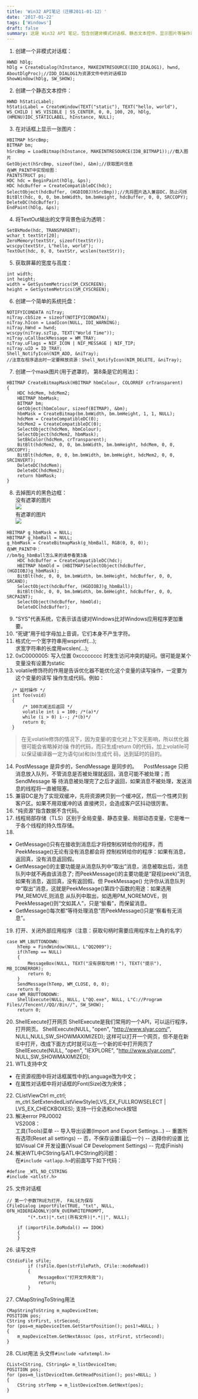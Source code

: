 ```yaml
---
title: 'Win32 API笔记（迁移2011-01-12）'
date: '2017-01-22'
tags: ['Windows']
draft: false
summary: 这是 Win32 API 笔记，包含创建非模式对话框、静态文本控件、显示图片等操作示例，还涉及系统托盘、获取屏幕尺寸等内容，以及诸多关于 Win32 API 的细节和用法。 
---
```


1. 创建一个非模式对话框：
```
HWND hDlg;
hDlg = CreateDialog(hInstance, MAKEINTRESOURCE(IDD_DIALOG1), hwnd, AboutDlgProc);//IDD_DIALOG1为资源文件中的对话框ID
ShowWindow(hDlg, SW_SHOW);
```
2. 创建一个静态文本控件：
```
HWND hStaticLabel;
hStaticLabel = CreateWindow(TEXT("static"), TEXT("hello, world"), WS_CHILD | WS_VISIBLE | SS_CENTER, 0, 0, 100, 20, hDlg, (HMENU)IDC_STATICLABEL, hInstance, NULL);
```
3. 在对话框上显示一张图片：
```
HBITMAP hSrcBmp;
BITMAP bm;
hSrcBmp = LoadBitmap(hInstance, MAKEINTRESOURCE(IDB_BITMAP1));//载入图片
GetObject(hSrcBmp, sizeof(bm), &bm);//获取图片信息
在WM_PAINT中实现绘图：
PAINTSTRUCT ps;
HDC hdc = BeginPaint(hDlg, &ps);
HDC hdcBuffer = CreateCompatibleDC(hdc);
SelectObject(hdcBuffer, (HGDIOBJ)hSrcBmp));//先将图片选入兼容DC，防止闪烁
BitBlt(hdc, 0, 0, bm.bmWidth, bm.bmHeight, hdcBuffer, 0, 0, SRCCOPY);
DeleteDC(hdcBuffer);
EndPaint(hDlg, &ps);
```
4. 将TextOut输出的文字背景色设为透明：
```
SetBkMode(hdc, TRANSPARENT);
wchar_t textStr[20];
ZeroMemory(textStr, sizeof(textStr));
wcscpy(textStr, L"hello, world");
TextOut(hdc, 0, 0, textStr, wcslen(textStr));
```
5. 获取屏幕的宽度与高度：
```
int width;
int height;
width = GetSystemMetrics(SM_CXSCREEN);
height = GetSystemMetrics(SM_CYSCREEN);
```
6. 创建一个简单的系统托盘：
```
NOTIFYICONDATA niTray;
niTray.cbSize = sizeof(NOTIFYICONDATA);
niTray.hIcon = LoadIcon(NULL, IDI_WARNING);
niTray.hWnd = hwnd;
wcscpy(niTray.szTip, TEXT("World Time"));
niTray.uCallbackMessage = WM_TRAY;
niTray.uFlags = NIF_ICON | NIF_MESSAGE | NIF_TIP;
niTray.uID = ID_TRAY;
Shell_NotifyIcon(NIM_ADD, &niTray);
//注意在程序退出时一定要释放资源：Shell_NotifyIcon(NIM_DELETE, &niTray);
```
7. 创建一个mask图片(用于遮罩的， 第8条是它的用法)：
```
HBITMAP CreateBitmapMask(HBITMAP hbmColour, COLORREF crTransparent)
{
	HDC hdcMem, hdcMem2;
	HBITMAP hbmMask;
	BITMAP bm;
	GetObject(hbmColour, sizeof(BITMAP), &bm);
	hbmMask = CreateBitmap(bm.bmWidth, bm.bmHeight, 1, 1, NULL);
	hdcMem = CreateCompatibleDC(0);
	hdcMem2 = CreateCompatibleDC(0);
	SelectObject(hdcMem, hbmColour);
	SelectObject(hdcMem2, hbmMask);
	SetBkColor(hdcMem, crTransparent);
	BitBlt(hdcMem2, 0, 0, bm.bmWidth, bm.bmHeight, hdcMem, 0, 0, SRCCOPY);
	BitBlt(hdcMem, 0, 0, bm.bmWidth, bm.bmHeight, hdcMem2, 0, 0, SRCINVERT);
	DeleteDC(hdcMem);
	DeleteDC(hdcMem2);
	return hbmMask;
}
```
8. 去掉图片的黑色边框：  
 没有遮罩的图片    
![](http://hi.csdn.net/attachment/201101/12/0_1294803082Akr2.gif)  
有遮罩的图片  
![](http://hi.csdn.net/attachment/201101/12/0_1294803116XlGv.gif)  
```
HBITMAP g_hbmMask = NULL;
HBITMAP g_hbmBall = NULL;
g_hbmMask = CreateBitmapMask(g_hbmBall, RGB(0, 0, 0));
在WM_PAINT中：
//bm与g_hbmBall怎么来的请参看第3条
	HDC hdcBuffer = CreateCompatibleDC(hdc);
	HBITMAP hbmOld = (HBITMAP)SelectObject(hdcBuffer, (HGDIOBJ)g_hbmMask);
	BitBlt(hdc, 0, 0, bm.bmWidth, bm.bmHeight, hdcBuffer, 0, 0, SRCAND);
	SelectObject(hdcBuffer, (HGDIOBJ)g_hbmBall);
	BitBlt(hdc, 0, 0, bm.bmWidth, bm.bmHeight, hdcBuffer, 0, 0, SRCPAINT);
	SelectObject(hdcBuffer, hbmOld);
	DeleteDC(hdcBuffer);
```
9. "SYS"代表系统，它表示该击键对Windows比对Windows应用程序更加重要。
10. “死键”用于给字母加上音调，它们本身不产生字符。  
11. 格式化一个宽字符串用wsprintf(...);  
求宽字符串的长度用wcslen(...);   
12. 0xC0000005: 写入位置 0xcccccccc 时发生访问冲突的疑问。很可能是某个变量没有设置为static
13. volatile修饰符的作用是告诉优化器不能优化这个变量的读写操作，一定要为这个变量的读写
  操作生成代码。例如：
```
  /* 延时操作 */
  int foo(void) 
  {
      /* 100次减法后返回 */
      volatile int i = 100; /*(a)*/
      while (i > 0) i--; /*(b)*/
      return 0;
  }
```
> 在无volatile修饰的情况下，因为变量i的变化对上下文无影响，所以优化器很可能会省略掉对i操
  作的代码，而只生成return 0的代码，加上volatile可以保证编译器一定为语句(a)和(b)生成代
  码，达到延时的目的。
14. PostMessage 是异步的，SendMessage 是同步的。
　PostMessage 只把消息放入队列，不管消息是否被处理就返回，消息可能不被处理；而 SendMessage 等  待消息被处理完了之后才返回，如果消息不被处理，发送消息的线程将一直被阻塞。
15. 兼容DC是为了实现双缓冲，先将资源拷贝到一个缓冲区，然后一个性拷贝到客户区。如果不用双缓冲的话  直接拷贝，会造成客户区抖动很厉害。
16. "纯资源"指含数据不含代码。
17. 线程局部存储（TLS）区别于全局变量、静态变量、局部动态变量，它是唯一于各个线程的持久性存储。
18. 
* GetMessage()只有在接收到消息后才将控制权转给你的程序，而PeekMessage()无论有没有消息都会将  控制权转给你的程序：如果有消息，返回真，没有消息返回假。 
* GetMessage()的主要功能是从消息队列中“取出”消息，消息被取出后，消息队列中就不再由该消息了;  而PeekMessage()的主要功能是“窥视(peek)”消息,如果有消息，返回真，没有返回假。但      PeekMessage()  允许你从消息队列中“取出”消息，这就是PeekMessage()第四个函数的用途：如果选用PM_REMOVE,则消息    从队列中取出，如选用PM_NOREMOVE，则PeekMessage()则“文如其人”，只是“偷看”，而保留消息。 
* GetMessage()每次都“等待处理消息”而PeekMessage()只是“察看有无消息”。
19. 打开、关闭外部应用程序（注意：获取句柄时需要应用程序左上角的名字）
```
case WM_LBUTTONDOWN:
	hTemp = FindWindow(NULL, L"QQ2009");
	if(hTemp == NULL)
	{
		MessageBox(NULL, TEXT("没有获取句柄！"), TEXT("提示"), MB_ICONERROR);
		return 0;
	}
	SendMessage(hTemp, WM_CLOSE, 0, 0);
	return 0;
case WM_RBUTTONDOWN:
	ShellExecute(NULL, NULL, L"QQ.exe", NULL, L"C://Program Files//Tencent//QQ//Bin//", SW_SHOW);
	return 0;
```
20. ShellExecute打开网页
ShellExecute是我们常用的一个API，可以运行程序，打开网页。
ShellExecute(NULL, "open", "http://www.slyar.com/", NULL,NULL,SW_SHOWMAXIMIZED);
这样可以打开一个网页，但不是在新IE中打开，改成下面方式时就可以在一个新的IE中打开网页了
ShellExecute(NULL, "open", "IEXPLORE", "http://www.slyar.com/", NULL,SW_SHOWMAXIMIZED);
21. WTL支持中文
* 在资源视图中将对话框属性中的Language改为中文；
* 在属性对话框中将对话框的Font(Size)改为宋体；
22. CListViewCtrl m_ctrl;  
m_ctrl.SetExtendedListViewStyle(LVS_EX_FULLROWSELECT | LVS_EX_CHECKBOXES);
支持一行全选和check按钮  
23. 解决error PRJ0002  
VS2008：  
工具(Tools)菜单 -- 导入导出设置(Import and Export Settings...) -- 重置所有选项(Reset all settings) -- 否，不保存设置(最后一个) -- 选择你的设置 比如Visual C# 开发设置(Visual C# Development Settings) -- 完成(Finish)
24. 解决WTL中CString与ATL中CString的问题：  
在```#include <atlapp.h>```的前面写下如下代码：
```
#define _WTL_NO_CSTRING
#include <atlstr.h>
```
25. 文件对话框
```
// 第一个参数TRUE为打开， FALSE为保存	
CFileDialog importFile(TRUE, "txt", NULL, OFN_HIDEREADONLY|OFN_OVERWRITEPROMPT,
		"(*.txt)|*.txt|(所有文件)|*.*||", NULL);

	if (importFile.DoModal() == IDOK)
	{
	}
```
26. 读写文件
```
CStdioFile sFile;
		if (!sFile.Open(strFilePath, CFile::modeRead))
		{
			MessageBox("打开文件失败");
			return;
		}
```
27. CMapStringToString用法   
```
CMapStringToString m_mapDeviceItem;
POSITION pos;
CString strFirst, strSecond;
for (pos=m_mapDeviceItem.GetStartPosition(); pos1!=NULL; )
{
	m_mapDeviceItem.GetNextAssoc (pos, strFirst, strSecond);
}
```
28. CList用法
头文件```#include <afxtempl.h>```
```
CList<CString, CString&> m_listDeviceItem;
POSITION pos;
for (pos=m_listDeviceItem.GetHeadPosition(); pos!=NULL; )
{
	CString strTemp = m_listDeviceItem.GetNext(pos);
}
```